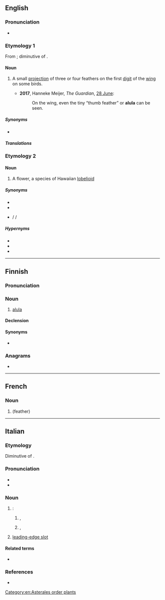 {{also|álula}}
==English==
{{wikipedia}}

===Pronunciation===
* {{IPA|en|/ˈæljuːlə/}}

===Etymology 1===
From {{etyl|la|en}}; diminutive of {{m|en|ala||wing}}.

====Noun====
{{en-noun|alulae|s}}

# {{lb|en|ornithology}} A small [[projection]] of three or four feathers on the first [[digit]] of the [[wing]] on some birds. {{defdate|from 18th c.}}
#*'''2017''', Hanneke Meijer, ''The Guardian'', [https://www.theguardian.com/environment/2017/jun/28/baby-bird-amber-fossil-feathers 28 June]:
#*:On the wing, even the tiny “thumb feather” or '''alula''' can be seen.

=====Synonyms=====
*{{l|en|bastard wing}}

=====Translations=====
{{trans-see|bastard wing}}

===Etymology 2===
{{bor|en|haw|ʻŌlulu}}

====Noun====
{{en-noun}}

# A flower, a species of Hawaiian [[lobelioid]]

=====Synonyms=====
* {{l|en|vulcan palm}}
* {{l|en|cabbage on a stick}}
* {{l|mul|Brighamia insignis}} / {{l|mul|B. insignis}} / {{l|mul|insignis}}

=====Hypernyms=====
* {{l|mul|Brighamia}}
* {{l|en|lobelioid}}
* {{l|en|Hawaiian lobelioid}}

----

==Finnish==

===Pronunciation===
{{fi-pronunciation}}

===Noun===
{{fi-noun}}

# {{lb|fi|ornithology}} [[#English|alula]]

====Declension====
{{fi-decl-kulkija|alul|a}}

====Synonyms====
* {{l|fi|pikkusiipi}}

===Anagrams===
* {{anagrams|fi|a=aallu|laula}}

----

==French==
{{wikipedia|lang=fr}}

===Noun===
{{fr-noun|f}}

# {{l|en|alula}} (feather)

----

==Italian==

===Etymology===
Diminutive of {{der|it|la|āla||wing}}.

===Pronunciation===
* {{it-IPA|àlula}}
* {{hyph|it|à|lu|la}}

===Noun===
{{it-noun|f}}

# {{n-g|Meanings related to [[zoology]]}}:
## {{lb|it|ornithology}} {{l|en|bastard wing}}, {{l|en|alula}}
## {{lb|it|entomology}} {{l|en|alula}}, {{l|en|axillary lobe}} {{gloss|broad lobe at the proximal posterior margin of the wing stalk of Diptera}}
# {{lb|it|aeronautics}} [[leading-edge slot]] {{gloss|aerodynamic feature of an aircraft's wing}}

====Related terms====
* {{l|it|ala}}

===References===
* {{R:it:Trec}}

[[Category:en:Asterales order plants]]